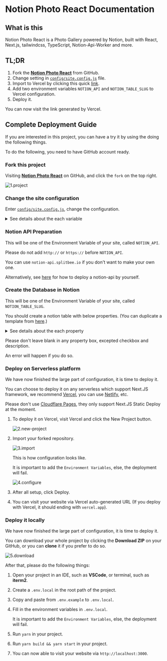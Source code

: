 
# Notion Photo React Documentation

## What is this

Notion Photo React is a Photo Gallery powered by Notion, built with React, Next.js, tailwindcss, TypeScript, Notion-Api-Worker and more.

## TL;DR

1. Fork the [**Notion Photo React**](https://github.com/okisdev/Notion-Photo-React) from GitHub.
2. Change setting in [`config/site.config.js`](https://github.com/okisdev/Notion-Photo-React/blob/main/config/site.config.js) file.
3. Import to Vercel by clicking this quick [link](https://vercel.com/new/git/external?repository-url=https%3A%2F%2Fgithub.com%2FHarry-Yep%2FNotion-Photo-React).
4. Add two environment variables `NOTION_API` and `NOTION_TABLE_SLUG` to Vercel configuration.
5. Deploy it.

You can now visit the link generated by Vercel.

## Complete Deployment Guide

If you are interested in this project, you can have a try it by using the doing the following things.

<Callout type="info">

To do the following, you need to have GitHub account ready.

</Callout>

### Fork this project

Visiting [**Notion Photo React**](https://github.com/okisdev/Notion-Photo-React) on GitHub, and click the `fork` on the top right.

![1.project](/docs/notion-photo-react/intro/1.project.png)

### Change the site configuration

Enter [`config/site.config.js`](https://github.com/okisdev/Notion-Photo-React/blob/main/config/site.config.js), change the configuration.

<details>
  <summary>See details about the each variable</summary>

```js
// Before you make changes to this document, please read https://docs.okis.dev/docs/notion-photo-react#change-the-site-configuration

module.exports = {
    global: {
        site: {
            name: 'Notion Photo React Example',
            description: 'Photo Gallery built with Notion, React.JS, Next.JS, tailwindcss, TypeScript, notion-api-worker and more.',
            url: 'https://npr.okis.dev/',
            author: 'Harry Yep',
            banner_img: `https://cdn.harrly.com/project/GitHub/Notion-Photo-React/img/Notion-Photo-React.Banner.png`,
            nav: [
                {
                    name: 'Home',
                    url: '/',
                    external: false,
                    position: 'left',
                },
                {
                    name: 'GitHub',
                    url: 'https://github.com/okisdev',
                    external: true,
                    position: 'right',
                },
            ],
            language: [
                { name: '🇬🇧 English', code: 'en-GB' },
                { name: '🇨🇳 简体中文', code: 'zh-CN' },
                { name: '🇭🇰 繁體中文', code: 'zh-HK' },
            ],
            font: '',
        },
        content: {
            header: {
                description: `A Photo Gallery built with <a href='https://notion.so/' class='transition duration-500 underline hover:bg-yellow-500 dark:hover:bg-yellow-600' target='_blank' rel='noopener noreferrer'>Notion</a>, <a href='https://nextjs.org/' class='transition duration-500 underline hover:bg-yellow-500 dark:hover:bg-yellow-600' target='_blank' rel='noopener noreferrer'>Next.js</a>, <a href='https://tailwindcss.com/' class='transition duration-500 underline hover:bg-yellow-500 dark:hover:bg-yellow-600' target='_blank' rel='noopener noreferrer'>tailwindcss</a>, <a href='https://www.typescriptlang.org/' class='transition duration-500 underline hover:bg-yellow-500 dark:hover:bg-yellow-600' target='_blank' rel='noopener noreferrer'>TypeScript</a>, <a href='https://github.com/splitbee/notion-api-worker' class='transition duration-500 underline hover:bg-yellow-500 dark:hover:bg-yellow-600' target='_blank' rel='noopener noreferrer'>Notion-Api-Worker</a> and more. (Find more on <a href='https://github.com/Harry-Yep/Notion-Photo-React' class='transition duration-500 underline hover:bg-yellow-500 dark:hover:bg-yellow-600' target='_blank' rel='noopener noreferrer'>GitHub</a>)`,
            },
            license: {
                name: 'CC BY-NC-SA 4.0',
                url: 'https://creativecommons.org/licenses/by-nc-sa/4.0/',
            },
            footer: {
                copyright: 'Copyright © 2023 Harry Yep. All rights reserved.',
            },
        },
        analytics: {
            umami: {
                url: 'https://umami.harisfox.com/script.js',
                website_id: '4c785146-016d-48b8-81fe-85172c82b37d',
            },
        },
    },
};
```

</details>

### Notion API Preparation

<Callout type="info">

This will be one of the Environment Variable of your site, called `NOTION_API`.

</Callout>

<Callout type="warning">

Please do not add `http://` or `https://` before `NOTION_API`.

</Callout>

You can use `notion-api.splitbee.io` if you don't want to make your own one.

Alternatively, see [here](https://github.com/splitbee/notion-api-worker) for how to deploy a notion-api by yourself.

### Create the Database in Notion

<Callout type="info">

This will be one of the Environment Variable of your site, called `NOTION_TABLE_SLUG`.

</Callout>

You should create a notion table with below properties. (You can duplicate a template from [here](https://okisdev.notion.site/d04d7d2efc9a4e79a3c98d7d4c9e8fc9).)

<details>
  <summary>See details about the each property</summary>

```
title: Title
location: Select
published: Checkbox
date: Date
slug: Text
url: URL (Your photo image url)
```

</details>

<Callout type="warning">

Please don't leave blank in any property box, excepted checkbox and description.

An error will happen if you do so.

</Callout>

### Deploy on Serverless platform

We have now finished the large part of configuration, it is time to deploy it.

You can choose to deploy it on any serverless which support Next.JS framework, we recommend [Vercel](https://vercel.com), you can use [Netlify](https://www.netlify.com/), etc.

<Callout type="warning">

Please don't use [Cloudflare Pages](https://pages.cloudflare.com/), they only support Next.JS Static Deploy at the moment.

</Callout>

1. To deploy it on Vercel, visit Vercel and click the New Project button.

    ![2.new-project](/docs/notion-photo-react/intro/2.new-project.png)

2. Import your forked repository.

    ![3.import](/docs/notion-photo-react/intro/3.import.png)

    This is how configuration looks like.

    <Callout type="info">

    It is important to add the `Environment Variables`, else, the deployment will fail.

    </Callout>

    ![4.configure](/docs/notion-photo-react/intro/4.configure.png)

3. After all setup, click Deploy.

4. You can visit your website via Vercel auto-generated URL (If you deploy with Vercel, it should ending with `vercel.app`).

### Deploy it locally

We have now finished the large part of configuration, it is time to deploy it.

You can download your whole project by clicking the **Download ZIP** on your GitHub, or you can **clone** it if you prefer to do so.

![5.download](/docs/notion-photo-react/intro/5.download.png)

After that, please do the following things:

1. Open your project in an IDE, such as **VSCode**, or terminal, such as **iterm2**.
2. Create a `.env.local` in the root path of the project.
3. Copy and paste from `.env.example` to `.env.local`.
4. Fill in the environment variables in `.env.local`.

    <Callout type="info">

    It is important to add the `Environment Variables`, else, the deployment will fail.

    </Callout>

5. Run `yarn` in your project.
6. Run `yarn build && yarn start` in your project.
7. You can now able to visit your website via `http://localhost:3000`.
